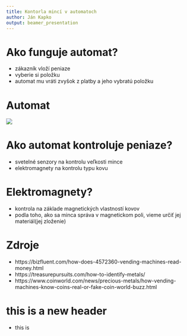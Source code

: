 ```yaml
---
title: Kontorla mincí v automatoch
author: Ján Kapko
output: beamer_presentation
---
```


# Ako funguje automat?
- zákazník vloží peniaze
- vyberie si položku
- automat mu vráti zvyšok z platby a jeho vybratú položku

# Automat
![](/home/zir/Downloads/fyz-vending-machine.jpg)

# Ako automat kontroluje peniaze?
- svetelné senzory na kontrolu veľkosti mince
- elektromagnety na kontrolu typu kovu

# Elektromagnety?
- kontrola na základe magnetických vlastností kovov
- podla toho, ako sa minca správa v magnetickom poli, vieme určiť jej materiál(jej zloženie)

# Zdroje
- https://bizfluent.com/how-does-4572360-vending-machines-read-money.html
- https://treasurepursuits.com/how-to-identify-metals/
- https://www.coinworld.com/news/precious-metals/how-vending-machines-know-coins-real-or-fake-coin-world-buzz.html

# this is a new header
- this is  
